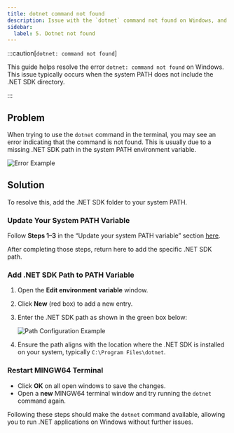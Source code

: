 ---
title: dotnet command not found
description: Issue with the `dotnet` command not found on Windows, and how to fix it.
sidebar:
  label: 5. Dotnet not found
---


:::caution[`dotnet: command not found`]

This guide helps resolve the error `dotnet: command not found` on Windows. This issue typically occurs when the system PATH does not include the .NET SDK directory.

:::

## Problem

When trying to use the `dotnet` command in the terminal, you may see an error indicating that the command is not found. This is usually due to a missing .NET SDK path in the system PATH environment variable.

![Error Example](https://i.imgur.com/gzi30bu.png)

## Solution

To resolve this, add the .NET SDK folder to your system PATH.

### Update Your System PATH Variable

Follow **Steps 1–3** in the “Update your system PATH variable” section [here](/troubleshoot/windows-msys2/win-issue-7).

After completing those steps, return here to add the specific .NET SDK path.

### Add .NET SDK Path to PATH Variable

<Steps>

1. Open the **Edit environment variable** window.
2. Click **New** (red box) to add a new entry.
3. Enter the .NET SDK path as shown in the green box below:

    ![Path Configuration Example](https://i.imgur.com/T6wIBWt.png)

4. Ensure the path aligns with the location where the .NET SDK is installed on your system, typically `C:\Program Files\dotnet`.

</Steps>

### Restart MINGW64 Terminal

- Click **OK** on all open windows to save the changes.
- Open a **new** MINGW64 terminal window and try running the `dotnet` command again.

Following these steps should make the `dotnet` command available, allowing you to run .NET applications on Windows without further issues.
